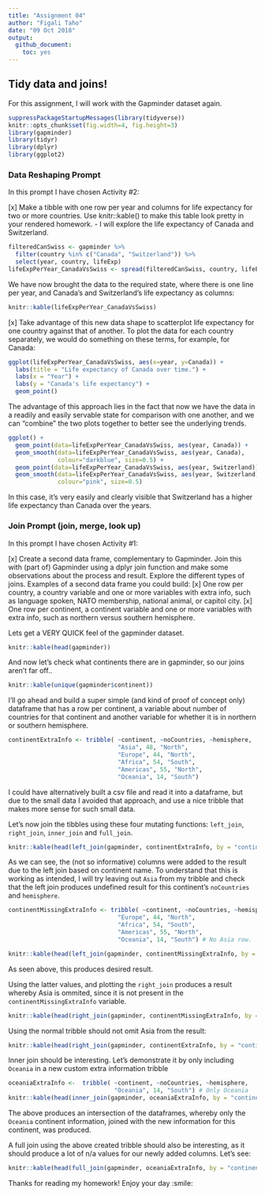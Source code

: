 ```yaml
---
title: "Assignment 04"
author: "Figali Taho" 
date: "09 Oct 2018"
output:
  github_document:
    toc: yes
---
```


## Tidy data and joins!

For this assignment, I will work with the Gapminder dataset again. 

```r
suppressPackageStartupMessages(library(tidyverse))
knitr::opts_chunk$set(fig.width=4, fig.height=3)
library(gapminder)
library(tidyr)
library(dplyr)
library(ggplot2)
```

### Data Reshaping Prompt
In this prompt I have chosen Activity #2:

[x] Make a tibble with one row per year and columns for life expectancy for two or more countries. Use knitr::kable() to make this table look pretty in your rendered homework. 
- I will explore the life expectancy of Canada and Switzerland. 
```r
filteredCanSwiss <- gapminder %>%
  filter(country %in% c("Canada", "Switzerland")) %>%
  select(year, country, lifeExp)
lifeExpPerYear_CanadaVsSwiss <- spread(filteredCanSwiss, country, lifeExp)
```

We have now brought the data to the required state, where there is one line per year, and Canada's and Switzerland's life expectancy as columns:
```r
knitr::kable(lifeExpPerYear_CanadaVsSwiss)
```

[x] Take advantage of this new data shape to scatterplot life expectancy for one country against that of another.
To plot the data for each country separately, we would do something on these terms, for example, for Canada:
```r
ggplot(lifeExpPerYear_CanadaVsSwiss, aes(x=year, y=Canada)) +
  labs(title = "Life expectancy of Canada over time.") +
  labs(x = "Year") + 
  labs(y = "Canada's life expectancy") +
  geom_point()
```

The advantage of this approach lies in the fact that now we have the data in a readily and easily servable state for comparison with one another, and we can "combine" the two plots together to better see the underlying trends. 
```r
ggplot() +
  geom_point(data=lifeExpPerYear_CanadaVsSwiss, aes(year, Canada)) + 
  geom_smooth(data=lifeExpPerYear_CanadaVsSwiss, aes(year, Canada), 
              colour="darkblue", size=0.5) + 
  geom_point(data=lifeExpPerYear_CanadaVsSwiss, aes(year, Switzerland)) + 
  geom_smooth(data=lifeExpPerYear_CanadaVsSwiss, aes(year, Switzerland), 
              colour="pink", size=0.5)
```
In this case, it's very easily and clearly visible that Switzerland has a higher life expectancy than Canada over the years.

### Join Prompt (join, merge, look up)
In this prompt I have chosen Activity #1:

[x] Create a second data frame, complementary to Gapminder. Join this with (part of) Gapminder using a dplyr join function and make some observations about the process and result. Explore the different types of joins. Examples of a second data frame you could build: 
[x] One row per country, a country variable and one or more variables with extra info, such as language spoken, NATO membership, national animal, or capitol city.
[x] One row per continent, a continent variable and one or more variables with extra info, such as northern versus southern hemisphere.

Lets get a VERY QUICK feel of the gapminder dataset. 
```r
knitr::kable(head(gapminder))
```
And now let's check what continents there are in gapminder, so our joins aren't far off.. 
```r
knitr::kable(unique(gapminder$continent))
```

I'll go ahead and build a super simple (and kind of proof of concept only) dataframe that has a row per continent, a variable about number of countries for that continent and another variable for whether it is in northern or southern hemisphere. 
```r
continentExtraInfo <- tribble( ~continent, ~noCountries, ~hemisphere, 
                               "Asia", 48, "North",
                               "Europe", 44, "North",
                               "Africa", 54, "South",
                               "Americas", 55, "North",
                               "Oceania", 14, "South")
```

I could have alternatively built a csv file and read it into a dataframe, but due to the small data I avoided that approach, and use a nice tribble that makes more sense for such small data. 

Let's now join the tibbles using these four mutating functions:  `left_join`, `right_join`, `inner_join` and `full_join`.
```r
knitr::kable(head(left_join(gapminder, continentExtraInfo, by = "continent")))
```

As we can see, the (not so informative) columns were added to the result due to the left join based on continent name.
To understand that this is working as intended, I will try leaving out `Asia` from my tribble and check that the left join produces undefined result for this continent's `noCountries`  and `hemisphere`.
```r
continentMissingExtraInfo <- tribble( ~continent, ~noCountries, ~hemisphere, 
                               "Europe", 44, "North",
                               "Africa", 54, "South",
                               "Americas", 55, "North",
                               "Oceania", 14, "South") # No Asia row.

knitr::kable(head(left_join(gapminder, continentMissingExtraInfo, by = "continent")))
```

As seen above, this produces desired result.

Using the latter values, and plotting the `right_join` produces a result whereby Asia is ommited, since it is not present in the `continentMissingExtraInfo` variable.
```r
knitr::kable(head(right_join(gapminder, continentMissingExtraInfo, by = "continent")))
```

Using the normal tribble should not omit Asia from the result:
```r
knitr::kable(head(right_join(gapminder, continentExtraInfo, by = "continent")))
```

Inner join should be interesting. Let's demonstrate it by only including `Oceania` in a new custom extra information tribble
```r
oceaniaExtraInfo <-  tribble( ~continent, ~noCountries, ~hemisphere, 
                              "Oceania", 14, "South") # Only Oceania
knitr::kable(head(inner_join(gapminder, oceaniaExtraInfo, by = "continent")))
```

The above produces an intersection of the dataframes, whereby only the `Oceania` continent information, joined with the new information for this continent, was produced. 

A full join using the above created tribble should also be interesting, as it should produce a lot of n/a values for our newly added columns. Let's see:
```r
knitr::kable(head(full_join(gapminder, oceaniaExtraInfo, by = "continent")))
```

Thanks for reading my homework! Enjoy your day :smile:
